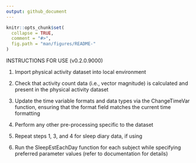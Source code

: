 ```yaml
---
output: github_document
---
```


<!-- README.md is generated from README.Rmd. Please edit that file -->

```r
knitr::opts_chunk$set(
  collapse = TRUE,
  comment = "#>",
  fig.path = "man/figures/README-"
)
```

INSTRUCTIONS FOR USE (v0.2.0.9000)

1. Import physical activity dataset into local environment

2. Check that activity count data (i.e., vector magnitude) is calculated and present in the physical activity dataset

3. Update the time variable formats and data types via the ChangeTimeVar function, ensuring that the format field matches the current time formatting

4. Perform any other pre-processing specific to the dataset

5. Repeat steps 1, 3, and 4 for sleep diary data, if using

6. Run the SleepEstEachDay function for each subject while specifying preferred parameter values (refer to documentation for details)
